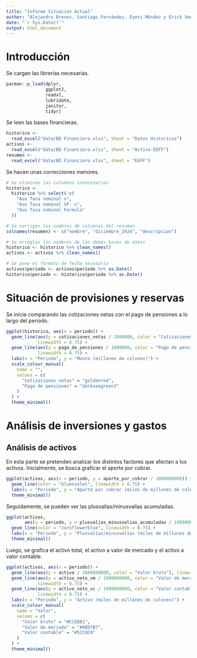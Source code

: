 ---
title: "Informe Situación Actual"
author: "Alejandro Brenes, Santiago Fernández, Eyeri Méndez y Erick Venegas"
date: "`r Sys.Date()`"
output: html_document
---

# Introducción

Se cargan las librerías necesarias.

```{r librerias}
pacman::p_load(dplyr,
               ggplot2,
               readxl,
               lubridate,
               janitor,
               tidyr)
```

Se leen las bases financieras.

```{r datos_bases, message = FALSE}
historico <-
  read_excel("data/BD Financiero.xlsx", sheet = "Datos Historicos")
activos <-
  read_excel("data/BD Financiero.xlsx", sheet = "Activo-EEFF")
resumen <-
  read_excel("data/BD Financiero.xlsx", sheet = "EEFF")
```

Se hacen unas correcciones menores.

```{r correcciones}
# Se eliminan las columnas innecesarias
historico <-
  historico %>% select(-c(
    "Aux Tasa nominal n",
    "Aux Tasa nominal VF- n",
    "Aux Tasa nominal Formula"
  ))

# Se corrigen los nombres de columnas del resumen
colnames(resumen) <- c("nombre", "diciembre_2024", "descripcion")

# Se arreglan los nombres de las demás bases de datos
historico <- historico %>% clean_names()
activos <- activos %>% clean_names()

# Se pone el formato de fecha necesario
activos$periodo <- activos$periodo %>% as.Date()
historico$periodo <- historico$periodo %>% as.Date()
```

# Situación de provisiones y reservas

Se inicia comparando las cotizaciones netas con el pago de pensiones a lo largo del periodo.

```{r cotiz_pago_pens}
ggplot(historico, aes(x = periodo)) +
  geom_line(aes(y = cotizaciones_netas / 1000000, color = "Cotizaciones netas"),
            linewidth = 0.75) +
  geom_line(aes(y = pago_de_pensiones / 1000000, color = "Pago de pensiones"),
            linewidth = 0.75) +
  labs(x = "Periodo", y = "Monto (millones de colones)") +
  scale_colour_manual(
    name = "",
    values = c(
      "Cotizaciones netas" = "goldenrod",
      "Pago de pensiones" = "darkseagreen3"
    )
  ) +
  theme_minimal()
```

# Análisis de inversiones y gastos

## Análisis de activos

En esta parte se pretenden analizar los distintos factores que afectan a los activos.
Inicialmente, se busca graficar el aporte por cobrar.

```{r grafico_aporte}
ggplot(activos, aes(x = periodo, y = aporte_por_cobrar / 1000000000)) +
  geom_line(color = "blueviolet", linewidth = 0.75) +
  labs(x = "Periodo", y = "Aporte por cobrar (miles de millones de colones)") +
  theme_minimal()
```

Seguidamente, se pueden ver las plusvalías/minusvalías acumuladas.

```{r grafico_aportes}
ggplot(activos,
       aes(x = periodo, y = plusvalias_minusvalias_acumuladas / 1000000000)) +
  geom_line(color = "cornflowerblue", linewidth = 0.75) +
  labs(x = "Periodo", y = "Plusvalías/minusvalías (miles de millones de colones)") +
  theme_minimal()
```

Luego, se grafica el activo total, el activo a valor de mercado y el activo a valor contable.

```{r grafico_activos}
ggplot(activos, aes(x = periodo)) +
  geom_line(aes(y = activo / 1000000000, color = "Valor bruto"), linewidth = 0.75) +
  geom_line(aes(y = activo_neto_vm / 1000000000, color = "Valor de mercado"),
            linewidth = 0.75) +
  geom_line(aes(y = activo_neto_vc / 1000000000, color = "Valor contable"),
            linewidth = 0.75) +
  labs(x = "Periodo", y = "Activo (miles de millones de colones)") +
  scale_colour_manual(
    name = "Valor",
    values = c(
      "Valor bruto" = "#CCEDB1",
      "Valor de mercado" = "#98D7B7",
      "Valor contable" = "#5CC0C0"
    )
  ) +
  theme_minimal()
```

